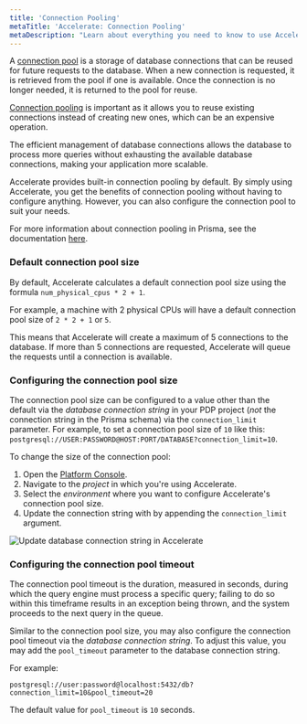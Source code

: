```yaml
---
title: 'Connection Pooling'
metaTitle: 'Accelerate: Connection Pooling'
metaDescription: "Learn about everything you need to know to use Accelerate's connection pooling."
---
```


A [connection pool](https://en.wikipedia.org/wiki/Connection_pool#:~:text=In%20software%20engineering%2C%20a%20connection,executing%20commands%20on%20a%20database.) is a storage of database connections that can be reused for future requests to the database. When a new connection is requested, it is retrieved from the pool if one is available. Once the connection is no longer needed, it is returned to the pool for reuse.

[Connection pooling](https://www.prisma.io/dataguide/database-tools/connection-pooling) is important as it allows you to reuse existing connections instead of creating new ones, which can be an expensive operation. 

The efficient management of database connections allows the database to process more queries without exhausting the available database connections, making your application more scalable. 

Accelerate provides built-in connection pooling by default. By simply using Accelerate, you get the benefits of connection pooling without having to configure anything. However, you can also configure the connection pool to suit your needs.

<Admonition>

For more information about connection pooling in Prisma, see the documentation [here](/orm/prisma-client/setup-and-configuration/databases-connections/connection-pool).

</Admonition>

### Default connection pool size

By default, Accelerate calculates a default connection pool size using the formula `num_physical_cpus * 2 + 1`.

<Admonition type="info">

For example, a machine with 2 physical CPUs will have a default connection pool size of `2 * 2 + 1` or `5`.

</Admonition>

This means that Accelerate will create a maximum of 5 connections to the database. If more than 5 connections are requested, Accelerate will queue the requests until a connection is available.

### Configuring the connection pool size

The connection pool size can be configured to a value other than the default via the _database connection string_ in your PDP project (_not_ the connection string in the Prisma schema) via the `connection_limit` parameter. For example, to set a connection pool size of `10` like this: `postgresql://USER:PASSWORD@HOST:PORT/DATABASE?connection_limit=10`.

To change the size of the connection pool:
1. Open the [Platform Console](https://console.prisma.io/).
1. Navigate to the _project_ in which you're using Accelerate.
1. Select the _environment_ where you want to configure Accelerate's connection pool size.
1. Update the connection string with by appending the `connection_limit` argument. 

![Update database connection string in Accelerate](/img/accelerate/accelerate-update-database-connection-string.png)



### Configuring the connection pool timeout

The connection pool timeout is the duration, measured in seconds, during which the query engine must process a specific query; failing to do so within this timeframe results in an exception being thrown, and the system proceeds to the next query in the queue.

Similar to the connection pool size, you may also configure the connection pool timeout via the _database connection string_. To adjust this value, you may add the `pool_timeout` parameter to the database connection string.

For example:

```env no-copy
postgresql://user:password@localhost:5432/db?connection_limit=10&pool_timeout=20
```

<Admonition type="info">

The default value for `pool_timeout` is `10` seconds.

</Admonition>
